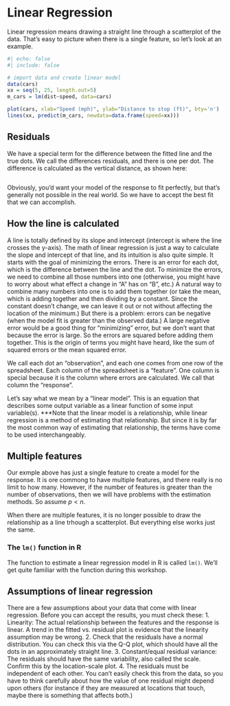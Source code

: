 # Linear Regression
Linear regression means drawing a straight line through a scatterplot of the data. That's easy to picture when there is a single feature, so let's look at an example.

```r
#| echo: false
#| include: false

# import data and create linear model
data(cars)
xx = seq(5, 25, length.out=5)
m_cars = lm(dist~speed, data=cars)
```

```r
plot(cars, xlab="Speed (mph)", ylab="Distance to stop (ft)", bty='n')
lines(xx, predict(m_cars, newdata=data.frame(speed=xx)))
```

## Residuals
We have a special term for the difference between the fitted line and the true dots. We call the differences residuals, and there is one per dot. The difference is calculated as the vertical distance, as shown here:

```r

```

Obviously, you'd want your model of the response to fit perfectly, but that's generally not possible in the real world. So we have to accept the best fit that we can accomplish.

## How the line is calculated

A line is totally defined by its slope and intercept (intercept is where the line crosses the y-axis). The math of linear regression is just a way to calculate the slope and intercept of that line, and its intuition is also quite simple. It starts with the goal of minimizing the errors. There is an error for each dot, which is the difference between the line and the dot. To minimize the errors, we need to combine all those numbers into one (otherwise, you might have to worry about what effect a change in "A" has on "B", etc.) A natural way to combine many numbers into one is to add them together (or take the mean, which is adding together and then dividing by a constant. Since the constant doesn't change, we can leave it out or not without affecting the location of the minimum.) But there is a problem: errors can be negative (when the model fit is greater than the observed data.) A large negative error would be a good thing for "minimizing" error, but we don't want that because the error is large. So the errors are squared before adding them together. This is the origin of terms you might have heard, like the sum of squared errors or the mean squared error.

We call each dot an "observation", and each one comes from one row of the spreadsheet. Each column of the spreadsheet is a "feature". One column is special because it is the column where errors are calculated. We call that column the "response". 

Let's say what we mean by a "linear model". This is an equation that describes some output variable as a linear function of some input variable(s). ***Note that the linear model is a relationship, while linear regression is a method of estimating that relationship. But since it is by far the most common way of estimating that relationship, the terms have come to be used interchangeably.

## Multiple features

Our exmple above has just a single feature to create a model for the response. It is ore commong to have multiple features, and there really is no limit to how many. However, if the number of features is greater than the number of observations, then we will have problems with the estimation methods. So assume $p<n$.

When there are multiple features, it is no longer possible to draw the relationship as a line trhough a scatterplot. But everything else works just the same. 

### The `lm()` function in R
The function to estimate a linear regression model in R is called `lm()`. We'll get quite familiar with the function during this workshop.



## Assumptions of linear regression
There are a few assumptions about your data that come with linear regression. Before you can accept the results, you must check these:
1. Linearity: The actual relationship between the features and the response is linear. A trend in the fitted vs. residual plot is evidence that the linearity assumption may be wrong. 
2. Check that the residuals have a normal distribution. You can check this via the Q-Q plot, which should have all the dots in an approximately straight line.
3. Constant/equal residual variance: The residuals should have the same variability, also called the scale. Confirm this by the location-scale plot. 
4. The residuals must be independent of each other. You can't easily check this from the data, so you have to think carefully about how the value of one residual might depend upon others (for instance if they are measured at locations that touch, maybe there is something that affects both.)

